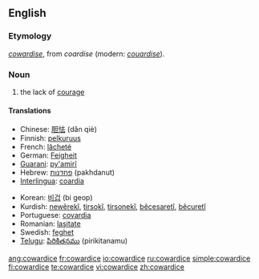 ==English==
===Etymology===
{{ME.}} ''[[cowardise]]'', from {{AF.}} ''coardise'' (modern: ''[[couardise]]'').

===Noun===
{{wikipedia}}
{{en-noun|-}}

# the lack of [[courage]]

====Translations====
{{top}}
* Chinese: [[胆怯]] (dǎn qiè)
* Finnish: [[pelkuruus]]
* French: [[lâcheté]]
* German: [[Feigheit]]
* [[Guarani]]: [[py'amirĩ]]
* Hebrew: [[פחדנות]] (pakhdanut) {{f}}
* [[Interlingua]]: [[coardia]]
{{mid}}
* Korean: [[비겁]] (bi geop)
* Kurdish: [[newêrekî]], [[tirsokî]], [[tirsonekî]], [[bêcesaretî]], [[bêcuretî]]
* Portuguese: [[covardia]] {{f}}
* Romanian: [[laşitate]] {{f}}
* Swedish: [[feghet]] {{c}}
* [[Telugu]]: [[పిరికితనము]] (pirikitanamu)
{{bottom}}

[[ang:cowardice]]
[[fr:cowardice]]
[[io:cowardice]]
[[ru:cowardice]]
[[simple:cowardice]]
[[fi:cowardice]]
[[te:cowardice]]
[[vi:cowardice]]
[[zh:cowardice]]